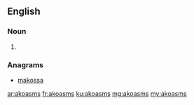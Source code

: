 ==English==

===Noun===
{{head|en|plural}}

# {{plural of|akoasm|lang=en|nocat=1}}

===Anagrams===
* [[makossa#English|makossa]]

[[ar:akoasms]]
[[fr:akoasms]]
[[ku:akoasms]]
[[mg:akoasms]]
[[my:akoasms]]